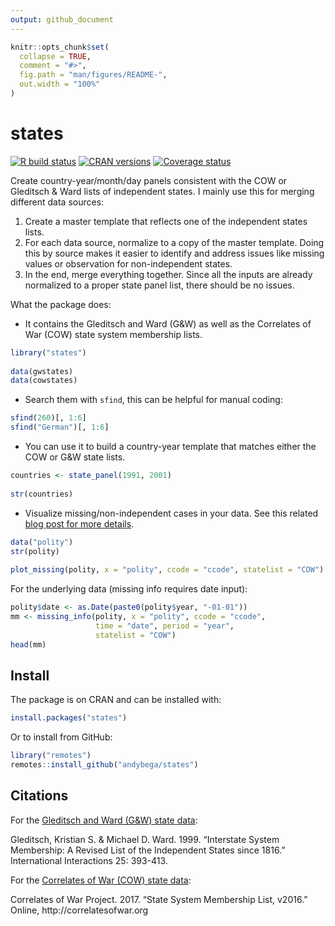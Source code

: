 ```yaml
---
output: github_document
---
```


<!-- README.md is generated from README.Rmd. Please edit that file -->

```r
knitr::opts_chunk$set(
  collapse = TRUE,
  comment = "#>",
  fig.path = "man/figures/README-",
  out.width = "100%"
)
```

# states

<!-- badges: start -->
[![R build status](https://github.com/andybega/states/workflows/R-CMD-check/badge.svg)](https://github.com/andybega/states/actions)
[![CRAN versions](http://www.r-pkg.org/badges/version/states)](https://cran.r-project.org/package=states)
[![Coverage status](https://codecov.io/gh/andybega/states/branch/master/graph/badge.svg)](https://codecov.io/github/andybega/states?branch=master)
<!-- badges: end -->

Create country-year/month/day panels consistent with the COW or Gleditsch & Ward lists of independent states. I mainly use this for merging different data sources: 

1. Create a master template that reflects one of the independent states lists. 
2. For each data source, normalize to a copy of the master template. Doing this by source makes it easier to identify and address issues like missing values or observation for non-independent states. 
3. In the end, merge everything together. Since all the inputs are already normalized to a proper state panel list, there should be no issues.

What the package does:

- It contains the Gleditsch and Ward (G&W) as well as the Correlates of War (COW) state system membership lists. 
```r
library("states")
    
data(gwstates)
data(cowstates)
```

- Search them with `sfind`, this can be helpful for manual coding:

```r
sfind(260)[, 1:6]
sfind("German")[, 1:6]
```

- You can use it to build a country-year template that matches either the COW or G&W state lists. 
```r
countries <- state_panel(1991, 2001)
    
str(countries)
```

- Visualize missing/non-independent cases in your data. See this related [blog post for more details](https://andybeger.com/2016/09/14/data-management/).

```r
data("polity")
str(polity)
    
plot_missing(polity, x = "polity", ccode = "ccode", statelist = "COW")
```

For the underlying data (missing info requires date input):

```r
polity$date <- as.Date(paste0(polity$year, "-01-01"))
mm <- missing_info(polity, x = "polity", ccode = "ccode", 
                   time = "date", period = "year",
                   statelist = "COW")
head(mm)
```

## Install

The package is on CRAN and can be installed with:

```r
install.packages("states")
```

Or to install from GitHub:

```r
library("remotes")
remotes::install_github("andybega/states")
```

## Citations

For the [Gleditsch and Ward (G&W) state data](http://privatewww.essex.ac.uk/~ksg/statelist.html):

Gleditsch, Kristian S. & Michael D. Ward. 1999. "Interstate System Membership: A Revised List of the Independent States since 1816." International Interactions 25: 393-413.

For the [Correlates of War (COW) state data](http://www.correlatesofwar.org/data-sets/state-system-membership):

Correlates of War Project. 2017. "State System Membership List, v2016." Online, http://correlatesofwar.org



